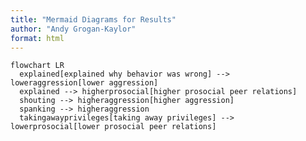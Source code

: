 ```yaml
---
title: "Mermaid Diagrams for Results"
author: "Andy Grogan-Kaylor"
format: html
---
```


```mermaid
flowchart LR
  explained[explained why behavior was wrong] --> loweraggression[lower aggression]
  explained --> higherprosocial[higher prosocial peer relations]
  shouting --> higheraggression[higher aggression]
  spanking --> higheraggression
  takingawayprivileges[taking away privileges] --> lowerprosocial[lower prosocial peer relations]
```